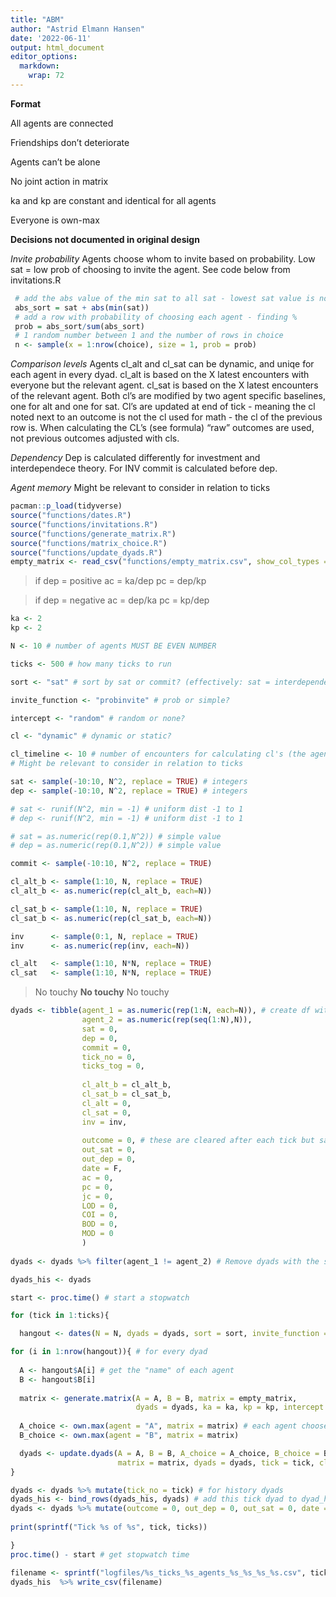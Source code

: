 ```yaml
---
title: "ABM"
author: "Astrid Elmann Hansen"
date: '2022-06-11'
output: html_document
editor_options: 
  markdown: 
    wrap: 72
---
```


**Format**

All agents are connected

Friendships don't deteriorate

Agents can't be alone

No joint action in matrix

ka and kp are constant and identical for all agents

Everyone is own-max


**Decisions not documented in original design**

*Invite probability*
Agents choose whom to invite based on probability. Low sat = low prob
of choosing to invite the agent. See code below from invitations.R

```r
 # add the abs value of the min sat to all sat - lowest sat value is now 0
 abs_sort = sat + abs(min(sat))
 # add a row with probability of choosing each agent - finding %
 prob = abs_sort/sum(abs_sort) 
 # 1 random number between 1 and the number of rows in choice
 n <- sample(x = 1:nrow(choice), size = 1, prob = prob) 
```

*Comparison levels*
Agents cl_alt and cl_sat can be dynamic, and uniqe for each agent in every dyad. cl_alt is based on the X latest encounters with everyone but the relevant agent. cl_sat is based on the X latest encounters of the relevant agent. Both cl's are modified by two agent specific baselines, one for alt and one for sat. 
Cl's are updated at end of tick - meaning the cl noted next to an outcome is not the cl used for math - the cl of the previous row is. When calculating the CL's (see formula) "raw" outcomes are used, not previous outcomes adjusted with cls.

*Dependency*
Dep is calculated differently for investment and interdependece theory. For INV commit is calculated before dep.

*Agent memory*
Might be relevant to consider in relation to ticks


```r
pacman::p_load(tidyverse)
source("functions/dates.R")
source("functions/invitations.R")
source("functions/generate_matrix.R")
source("functions/matrix_choice.R")
source("functions/update_dyads.R")
empty_matrix <- read_csv("functions/empty_matrix.csv", show_col_types = FALSE)
```

>if dep = positive 
>ac = ka/dep 
>pc = dep/kp

>if dep = negative 
>ac = dep/ka 
>pc = kp/dep

```r

ka <- 2
kp <- 2

N <- 10 # number of agents MUST BE EVEN NUMBER

ticks <- 500 # how many ticks to run

sort <- "sat" # sort by sat or commit? (effectively: sat = interdependence, commit = investment)

invite_function <- "probinvite" # prob or simple?

intercept <- "random" # random or none?

cl <- "dynamic" # dynamic or static?

cl_timeline <- 10 # number of encounters for calculating cl's (the agents memory)
# Might be relevant to consider in relation to ticks

```

```r

sat <- sample(-10:10, N^2, replace = TRUE) # integers 
dep <- sample(-10:10, N^2, replace = TRUE) # integers 

# sat <- runif(N^2, min = -1) # uniform dist -1 to 1
# dep <- runif(N^2, min = -1) # uniform dist -1 to 1

# sat = as.numeric(rep(0.1,N^2)) # simple value
# dep = as.numeric(rep(0.1,N^2)) # simple value

commit <- sample(-10:10, N^2, replace = TRUE)

```

```r

cl_alt_b <- sample(1:10, N, replace = TRUE)
cl_alt_b <- as.numeric(rep(cl_alt_b, each=N))

cl_sat_b <- sample(1:10, N, replace = TRUE)
cl_sat_b <- as.numeric(rep(cl_sat_b, each=N))

inv      <- sample(0:1, N, replace = TRUE)
inv      <- as.numeric(rep(inv, each=N))

cl_alt   <- sample(1:10, N*N, replace = TRUE)
cl_sat   <- sample(1:10, N*N, replace = TRUE)

```






> No touchy
**No touchy**
> No touchy

```r
dyads <- tibble(agent_1 = as.numeric(rep(1:N, each=N)), # create df with dyads and inital values
                agent_2 = as.numeric(rep(seq(1:N),N)),
                sat = 0,
                dep = 0,
                commit = 0,
                tick_no = 0,
                ticks_tog = 0,
                
                cl_alt_b = cl_alt_b,
                cl_sat_b = cl_sat_b,
                cl_alt = 0,
                cl_sat = 0,
                inv = inv,
                
                outcome = 0, # these are cleared after each tick but saved in dyads_his
                out_sat = 0,
                out_dep = 0,
                date = F,
                ac = 0,
                pc = 0,
                jc = 0,
                LOD = 0,
                COI = 0,
                BOD = 0,
                MOD = 0
                )
  
dyads <- dyads %>% filter(agent_1 != agent_2) # Remove dyads with the same agent twice

dyads_his <- dyads
```


```r
start <- proc.time() # start a stopwatch

for (tick in 1:ticks){

  hangout <- dates(N = N, dyads = dyads, sort = sort, invite_function = invite_function) # set up date pairs

for (i in 1:nrow(hangout)){ # for every dyad
  
  A <- hangout$A[i] # get the "name" of each agent
  B <- hangout$B[i]
  
  matrix <- generate.matrix(A = A, B = B, matrix = empty_matrix, 
                            dyads = dyads, ka = ka, kp = kp, intercept = intercept) # generate matrix  
  
  A_choice <- own.max(agent = "A", matrix = matrix) # each agent chooses
  B_choice <- own.max(agent = "B", matrix = matrix)

  dyads <- update.dyads(A = A, B = B, A_choice = A_choice, B_choice = B_choice, 
                        matrix = matrix, dyads = dyads, tick = tick, cl = cl, cl_timeline = cl_timeline, sort = sort) # update dyads with new outcomes, tick_tog, sat and dep, AND CL's IF relevant
}

dyads <- dyads %>% mutate(tick_no = tick) # for history dyads
dyads_his <- bind_rows(dyads_his, dyads) # add this tick dyad to dyad_his
dyads <- dyads %>% mutate(outcome = 0, out_dep = 0, out_sat = 0, date = F, ac = 0, pc = 0, jc = 0, LOD = 0, COI = 0, BOD = 0, MOD = 0) # reset
  
print(sprintf("Tick %s of %s", tick, ticks))

}
proc.time() - start # get stopwatch time

filename <- sprintf("logfiles/%s_ticks_%s_agents_%s_%s_%s_%s.csv", ticks, N, sort, invite_function, cl, cl_timeline)
dyads_his  %>% write_csv(filename)

```
